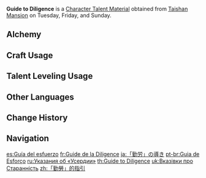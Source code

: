 {{Item Infobox
|id          = 104314
|image       = Item Guide to Diligence.png
|type        = Character Talent Materials
|group2       = Talent Books
|invCategory = Character Development Items
|group       = Diligence Books
|quality     = 3
|description = Industriousness is the foundation of the land of Geo.<br />Industriousness is the catalyst that flows in the blood of the people of Liyue, able to turn rocks into gold.<br />It is what lies behind the greatness of its great commercial port.
|day1        = Tuesday
|day2        = Friday
|day3        = Sunday
|source1     = Taishan Mansion
|source2     = [[Crafting]]
|source3     = [[Parametric Transformer]]
}}
'''Guide to Diligence''' is a [[Character Talent Material]] obtained from [[Taishan Mansion]] on Tuesday, Friday, and Sunday.

==Alchemy==
{{Recipe
|type = Crafting
|Teachings of Diligence = 3
|Mora = 175
|sort = Teachings of Diligence;Mora
}}

==Craft Usage==
{{Craft Usage}}

==Talent Leveling Usage==
{{Talent Leveling Usage}}

==Other Languages==
{{Other Languages
|en      = Guide to Diligence
|zhs     = 「勤劳」的指引
|zhs_rm  = "Qínláo" de Zhǐyǐn
|zht     = 「勤勞」的指引
|zht_rm  = "Qínláo" de Zhǐyǐn
|zh_tl   = Guide to "Diligence"
|ja      = 「勤労」の導き
|ja_rm   = "Kinrou" no Michibiki
|ja_tl   = Guidance of "Labor"
|ko      = 「근면」의 인도
|ko_rm   = "Geunmyeon"-ui Indo
|ko_tl   = Guidance of "Diligence"
|es      = Guía del esfuerzo
|es_tl   = Guide of Effort
|fr      = Guide de la Diligence
|fr_tl   = Guide of Diligence
|ru      = Указания об «Усердии»
|ru_tl   = Guide to "Diligence"
|th      = Guide to Diligence
|vi      = Hướng Dẫn Của "Chăm Chỉ"
|vi_tl   = Guide of "Diligence"
|de      = Anleitung zum „Fleiß“
|de_tl   = Guide to "Diligence"
|id      = Guide to "Diligence"
|pt      = Guia de Esforço
|pt_tl   = Guide of Effort
|tr      = Çalışkanlık Rehberi
|tr_tl   = 
|it      = Guida alla diligenza
|it_tl   = Guide to Diligence
}}

==Change History==
{{Change History|1.0}}

==Navigation==
{{Development Item Navbox|Character Talent Materials}}

[[es:Guía del esfuerzo]]
[[fr:Guide de la Diligence]]
[[ja:「勤労」の導き]]
[[pt-br:Guia de Esforço]]
[[ru:Указания об «Усердии»]]
[[th:Guide to Diligence]]
[[uk:Вказівки про Старанність]]
[[zh:「勤勞」的指引]]
